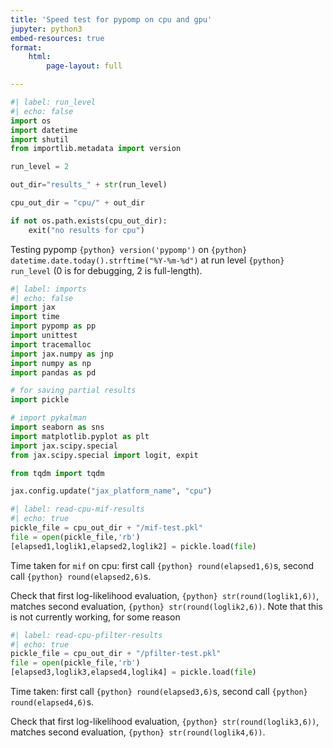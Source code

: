 ```yaml
---
title: 'Speed test for pypomp on cpu and gpu'
jupyter: python3
embed-resources: true
format: 
    html:
        page-layout: full

---
```


```python
#| label: run_level
#| echo: false
import os
import datetime
import shutil
from importlib.metadata import version

run_level = 2

out_dir="results_" + str(run_level)

cpu_out_dir = "cpu/" + out_dir 

if not os.path.exists(cpu_out_dir):
    exit("no results for cpu")

```


Testing pypomp `{python} version('pypomp')` on `{python} datetime.date.today().strftime("%Y-%m-%d")` at run level `{python} run_level` (0 is for debugging, 2 is full-length).

```python
#| label: imports
#| echo: false
import jax
import time
import pypomp as pp
import unittest
import tracemalloc
import jax.numpy as jnp
import numpy as np
import pandas as pd

# for saving partial results
import pickle

# import pykalman
import seaborn as sns
import matplotlib.pyplot as plt
import jax.scipy.special
from jax.scipy.special import logit, expit

from tqdm import tqdm

jax.config.update("jax_platform_name", "cpu")
```

```python
#| label: read-cpu-mif-results
#| echo: true
pickle_file = cpu_out_dir + "/mif-test.pkl"
file = open(pickle_file,'rb')
[elapsed1,loglik1,elapsed2,loglik2] = pickle.load(file)
```

Time taken for `mif` on cpu: first call `{python} round(elapsed1,6)`s, second call  `{python} round(elapsed2,6)`s.

Check that first log-likelihood evaluation, `{python} str(round(loglik1,6))`, matches second evaluation,  `{python} str(round(loglik2,6))`. 
Note that this is not currently working, for some reason

```python
#| label: read-cpu-pfilter-results
#| echo: true
pickle_file = cpu_out_dir + "/pfilter-test.pkl"
file = open(pickle_file,'rb')
[elapsed3,loglik3,elapsed4,loglik4] = pickle.load(file)
```

Time taken: first call `{python} round(elapsed3,6)`s, second call  `{python} round(elapsed4,6)`s.

Check that first log-likelihood evaluation, `{python} str(round(loglik3,6))`, matches second evaluation,  `{python} str(round(loglik4,6))`. 

